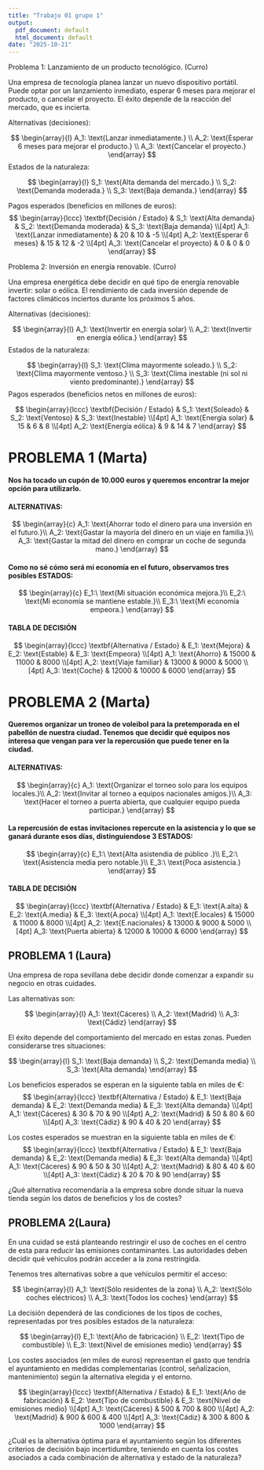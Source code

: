```yaml
---
title: "Trabajo 01 grupo 1"
output:
  pdf_document: default
  html_document: default
date: "2025-10-21"
---
```

Problema 1: Lanzamiento de un producto tecnológico. (Curro)


Una empresa de tecnología planea lanzar un nuevo dispositivo portátil. Puede optar por un lanzamiento inmediato, esperar 6 meses para mejorar el producto, o cancelar el proyecto. El éxito depende de la reacción del mercado, que es incierta.

Alternativas (decisiones):  
  
$$
\begin{array}{l}
A_1: \text{Lanzar inmediatamente.} \\
A_2: \text{Esperar 6 meses para mejorar el producto.} \\
A_3: \text{Cancelar el proyecto.}
\end{array}
$$
Estados de la naturaleza:  
  
$$
\begin{array}{l}
S_1: \text{Alta demanda del mercado.} \\
S_2: \text{Demanda moderada.} \\
S_3: \text{Baja demanda.}
\end{array}
$$
  
Pagos esperados (beneficios en millones de euros):
$$
\begin{array}{lccc}
\textbf{Decisión / Estado} & S_1: \text{Alta demanda} & S_2: \text{Demanda moderada} & S_3: \text{Baja demanda} \\[4pt]
A_1: \text{Lanzar inmediatamente} & 20 & 10 & -5 \\[4pt]
A_2: \text{Esperar 6 meses} & 15 & 12 & -2 \\[4pt]
A_3: \text{Cancelar el proyecto} & 0 & 0 & 0
\end{array}
$$


Problema 2: Inversión en energía renovable. (Curro) 


Una empresa energética debe decidir en qué tipo de energía renovable invertir: solar o eólica. El rendimiento de cada inversión depende de factores climáticos inciertos durante los próximos 5 años.

Alternativas (decisiones):  
  
$$
\begin{array}{l}
A_1: \text{Invertir en energía solar} \\
A_2: \text{Invertir en energía eólica.}
\end{array}
$$
Estados de la naturaleza:  
  
$$
\begin{array}{l}
S_1: \text{Clima mayormente soleado.} \\
S_2: \text{Clima mayormente ventoso.} \\
S_3: \text{Clima inestable (ni sol ni viento predominante).}
\end{array}
$$
Pagos esperados (beneficios netos en millones de euros):  
  
$$
\begin{array}{lccc}
\textbf{Decisión / Estado} & S_1: \text{Soleado} & S_2: \text{Ventoso} & S_3: \text{Inestable} \\[4pt]
A_1: \text{Energía solar} & 15 & 6 & 8 \\[4pt]
A_2: \text{Energía eólica} & 9 & 14 & 7
\end{array}
$$

# PROBLEMA 1 (Marta)


#### Nos ha tocado un cupón de 10.000 euros y queremos encontrar la mejor opción para utilizarlo. 


#### ALTERNATIVAS:
    
    
$$
\begin{array}{c}
A_1: \text{Ahorrar todo el dinero para una inversión en el futuro.}\\
A_2: \text{Gastar la mayoría del dinero en un viaje en familia.}\\
A_3: \text{Gastar la mitad del dinero en comprar un coche de segunda mano.}
\end{array}
$$

    
#### Como no sé cómo será mi economía en el futuro, observamos tres posibles ESTADOS:


$$
\begin{array}{c}
E_1:\ \text{Mi situación económica mejora.}\\
E_2:\ \text{Mi economía se mantiene estable.}\\
E_3:\ \text{Mi economía empeora.}
\end{array}
$$


#### TABLA DE DECISIÓN 



$$
\begin{array}{lccc}
\textbf{Alternativa / Estado} & E_1: \text{Mejora} & E_2: \text{Estable} & E_3: \text{Empeora} \\[4pt]
A_1: \text{Ahorro} & 15000 & 11000 & 8000 \\[4pt]
A_2: \text{Viaje familiar} & 13000 & 9000 & 5000 \\[4pt]
A_3: \text{Coche} & 12000 & 10000 & 6000
\end{array}
$$


# PROBLEMA 2 (Marta)


#### Queremos organizar un troneo de voleibol para la pretemporada en el pabellón de nuestra ciudad. Tenemos que decidir qué equipos nos interesa que vengan para ver la repercusión que puede tener en la ciudad. 


#### ALTERNATIVAS:

    
$$
\begin{array}{c}
A_1: \text{Organizar el torneo solo para los equipos locales.}\\
A_2: \text{Invitar al torneo a equipos nacionales amigos.}\\
A_3: \text{Hacer el torneo a puerta abierta, que cualquier equipo pueda participar.}
\end{array}
$$
  
    
#### La repercusión de estas invitaciones repercute en la asistencia y lo que se ganará durante esos días, distinguiendose 3 ESTADOS:


$$
\begin{array}{c}
E_1:\ \text{Alta asistendia de público .}\\
E_2:\ \text{Asistencia media pero notable.}\\
E_3:\ \text{Poca asistencia.}
\end{array}
$$


#### TABLA DE DECISIÓN 


$$
\begin{array}{lccc}
\textbf{Alternativa / Estado} & E_1: \text{A.alta} & E_2: \text{A.media} & E_3: \text{A.poca} \\[4pt]
A_1: \text{E.locales} & 15000 & 11000 & 8000 \\[4pt]
A_2: \text{E.nacionales} & 13000 & 9000 & 5000 \\[4pt]
A_3: \text{Puerta abierta} & 12000 & 10000 & 6000
\end{array}
$$


## PROBLEMA 1 (Laura)
Una empresa de ropa sevillana debe decidir donde comenzar a expandir su negocio en otras cuidades.

Las alternativas son:

$$
\begin{array}{l}
A_1: \text{Cáceres} \\
A_2: \text{Madrid} \\
A_3: \text{Cádiz}
\end{array}
$$

El éxito depende del comportamiento del mercado en estas zonas. Pueden considerarse tres situaciones: 

$$
\begin{array}{l}
S_1: \text{Baja demanda} \\
S_2: \text{Demanda media} \\
S_3: \text{Alta demanda}
\end{array}
$$

Los beneficios esperados se esperan en la siguiente tabla en miles de €:
$$
\begin{array}{lccc}
\textbf{Alternativa / Estado} & E_1: \text{Baja demanda} & E_2: \text{Demanda media} & E_3: \text{Alta demanda} \\[4pt]
A_1: \text{Cáceres} & 30 & 70 & 90 \\[4pt]
A_2: \text{Madrid} & 50 & 80 & 60 \\[4pt]
A_3: \text{Cádiz} & 90 & 40 & 20
\end{array}
$$

Los costes esperados se muestran en la siguiente tabla en miles de €:
$$
\begin{array}{lccc}
\textbf{Alternativa / Estado} & E_1: \text{Baja demanda} & E_2: \text{Demanda media} & E_3: \text{Alta demanda} \\[4pt]
A_1: \text{Cáceres} & 90 & 50 & 30 \\[4pt]
A_2: \text{Madrid} & 80 & 40 & 60 \\[4pt]
A_3: \text{Cádiz} & 20 & 70 & 90
\end{array}
$$

¿Qué alternativa recomendaría a la empresa sobre donde situar la nueva tienda según los datos
de beneficios y los de costes?


## PROBLEMA 2(Laura)
En una cuidad se está planteando restringir el uso de coches en el centro de esta para reducir las emisiones contaminantes. Las autoridades deben decidir qué vehículos podrán acceder a la zona restringida.

Tenemos tres alternativas sobre a que vehículos permitir el acceso:
    
$$
\begin{array}{l}
A_1: \text{Sólo residentes de la zona} \\
A_2: \text{Sólo coches eléctricos} \\
A_3: \text{Todos los coches}
\end{array}
$$

La decisión dependerá de las condiciones de los tipos de coches, representadas por tres posibles estados de la naturaleza: 

$$
\begin{array}{l}
E_1: \text{Año de fabricación} \\
E_2: \text{Tipo de combustible} \\
E_3: \text{Nivel de emisiones medio}
\end{array}
$$

Los costes asociados (en miles de euros) representan el gasto que tendría el ayuntamiento en medidas complementarias (control, señalizacion, mantenimiento) según la alternativa elegida y el entorno.

$$
\begin{array}{lccc}
\textbf{Alternativa / Estado} & E_1: \text{Año de fabricación} & E_2: \text{Tipo de combustible} & E_3: \text{Nivel de emisiones medio} \\[4pt]
A_1: \text{Cáceres} & 500 & 700 & 800 \\[4pt]
A_2: \text{Madrid} & 900 & 600 & 400 \\[4pt]
A_3: \text{Cádiz} & 300 & 800 & 1000
\end{array}
$$

¿Cuál es la alternativa óptima para el ayuntamiento según los diferentes criterios de decisión bajo
incertidumbre, teniendo en cuenta los costes asociados a cada combinación de alternativa y
estado de la naturaleza?
